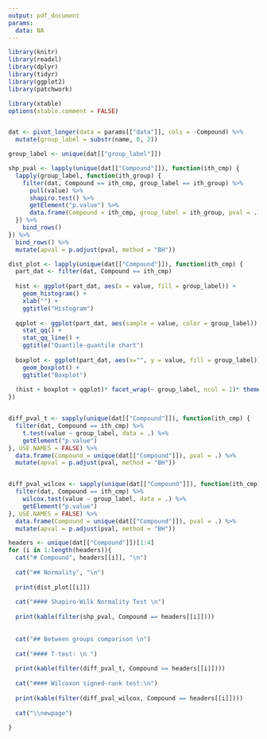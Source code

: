 ```yaml
---
output: pdf_document
params:
  data: NA
---
```


```r

library(knitr)
library(readxl)
library(dplyr)
library(tidyr)
library(ggplot2)
library(patchwork)

library(xtable)
options(xtable.comment = FALSE)


dat <- pivot_longer(data = params[["data"]], cols = -Compound) %>% 
  mutate(group_label = substr(name, 0, 2))

group_label <- unique(dat[["group_label"]])

shp_pval <- lapply(unique(dat[["Compound"]]), function(ith_cmp) {
  lapply(group_label, function(ith_group) {
    filter(dat, Compound == ith_cmp, group_label == ith_group) %>% 
      pull(value) %>% 
      shapiro.test() %>% 
      getElement("p.value") %>% 
      data.frame(Compound = ith_cmp, group_label = ith_group, pval = .)
  }) %>% 
    bind_rows()
}) %>% 
  bind_rows() %>% 
  mutate(apval = p.adjust(pval, method = "BH"))

dist_plot <- lapply(unique(dat[["Compound"]]), function(ith_cmp) {
  part_dat <- filter(dat, Compound == ith_cmp)
  
  hist <- ggplot(part_dat, aes(x = value, fill = group_label)) + 
    geom_histogram() +
    xlab("") +
    ggtitle("Histogram")
  
  qqplot <- ggplot(part_dat, aes(sample = value, color = group_label)) + 
    stat_qq() + 
    stat_qq_line() +
    ggtitle("Quantile-quantile chart")
  
  boxplot <- ggplot(part_dat, aes(x="", y = value, fill = group_label)) +
    geom_boxplot() +
    ggtitle("Boxplot")
  
  (hist + boxplot + qqplot)* facet_wrap(~ group_label, ncol = 1)* theme(legend.position = "bottom") + plot_annotation(paste0("Compound ", ith_cmp))
})


diff_pval_t <- sapply(unique(dat[["Compound"]]), function(ith_cmp) {
  filter(dat, Compound == ith_cmp) %>% 
    t.test(value ~ group_label, data = .) %>% 
    getElement("p.value")
}, USE.NAMES = FALSE) %>% 
  data.frame(Compound = unique(dat[["Compound"]]), pval = .) %>% 
  mutate(apval = p.adjust(pval, method = "BH"))


diff_pval_wilcox <- sapply(unique(dat[["Compound"]]), function(ith_cmp) {
  filter(dat, Compound == ith_cmp) %>% 
    wilcox.test(value ~ group_label, data = .) %>% 
    getElement("p.value")
}, USE.NAMES = FALSE) %>% 
  data.frame(Compound = unique(dat[["Compound"]]), pval = .) %>% 
  mutate(apval = p.adjust(pval, method = "BH"))

```



```r

headers <- unique(dat[["Compound"]])[1:4]
for (i in 1:length(headers)){
  cat("# Compound", headers[[i]], "\n")
  
  cat("## Normality", "\n")
  
  print(dist_plot[[i]])
  
  cat("#### Shapiro-Wilk Normality Test \n")
  
  print(kable(filter(shp_pval, Compound == headers[[i]])))
  
  
  cat("## Between groups comparison \n")
  
  cat("#### T-test: \n ")
  
  print(kable(filter(diff_pval_t, Compound == headers[[i]])))
  
  cat("#### Wilcoxon signed-rank test:\n")
  
  print(kable(filter(diff_pval_wilcox, Compound == headers[[i]])))
  
  cat("\\newpage")
  
}
```




